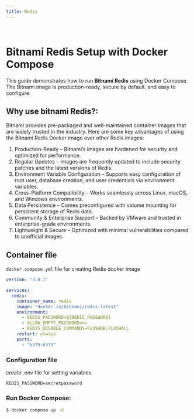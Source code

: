 ```yaml
---
title: Redis
---
```

&nbsp;

# Bitnami Redis Setup with Docker Compose

This guide demonstrates how to run **Bitnami Redis** using Docker Compose.
The Bitnami image is production-ready, secure by default, and easy to configure.

## Why use bitnami Redis?:
Bitnami provides pre-packaged and well-maintained container images that are widely trusted in the industry.
Here are some key advantages of using the Bitnami Redis Docker image over other Redis images:

1. Production-Ready – Bitnami’s images are hardened for security and optimized for performance.
2. Regular Updates – Images are frequently updated to include security patches and the latest versions of Redis.
3. Environment Variable Configuration – Supports easy configuration of root user, database creation, and user credentials via environment variables.
4. Cross-Platform Compatibility – Works seamlessly across Linux, macOS, and Windows environments.
5. Data Persistence – Comes preconfigured with volume mounting for persistent storage of Redis data.
6. Community & Enterprise Support – Backed by VMware and trusted in enterprise-grade environments.
7. Lightweight & Secure – Optimized with minimal vulnerabilities compared to unofficial images.

## Container file
`docker.compose.yml` file for creating Redis docker image

```yaml filename="docker.compose.yaml"
version: "3.0.1"

services:
  redis:
    container_name: redis
    image: "docker.io/bitnami/redis:latest"
    environment:
      - REDIS_PASSWORD=${REDIS_PASSWORD}
      - ALLOW_EMPTY_PASSWORD=no
      - REDIS_DISABLE_COMMANDS=FLUSHDB,FLUSHALL
    restart: always
    ports:
      - "6379:6379"
```
### Configuration file
create .env file for setting variables

```dotenv filename=".env"
REDIS_PASSWORD=secretpassword
```
### Run Docker Compose:
```bash
$ docker compose up -d
```